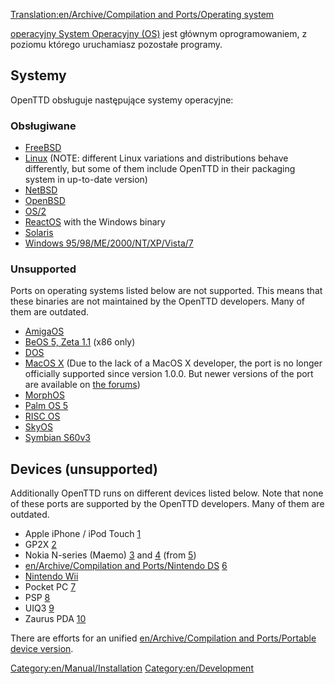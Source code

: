 [[Translation:en/Archive/Compilation and Ports/Operating system]]

{{pl/Tłumaczenie|oryg. = en/Archive/Compilation and Ports/Operating system
|z     = en
|na    = pl
|Procenty = 1}}
[https://www.wikipedia.org/wiki/pl:system operacyjny System Operacyjny (OS)] jest głównym oprogramowaniem, z poziomu którego uruchamiasz pozostałe programy.

== Systemy ==
OpenTTD obsługuje następujące systemy operacyjne:

=== Obsługiwane ===
* [http://www.freshports.org/games/openttd/ FreeBSD]
* [http://www.openttd.org Linux] (NOTE: different Linux variations and distributions behave differently, but some of them include OpenTTD in their packaging system in up-to-date version)
* [http://riksun.riken.go.jp/pub/pub/NetBSD/NetBSD-current/pkgsrc/games/openttd/ NetBSD]
* [http://www.openbsd.org/cgi-bin/cvsweb/ports/games/openttd/ OpenBSD]
* [http://www.openttd.org OS/2]
* [http://reactosde.re.funpic.de/catappdetail.php?cat=Games&appnr=146 ReactOS] with the Windows binary
* [http://www.softagalleria.net/openttd-solaris.php Solaris]
* [http://www.openttd.org Windows 95/98/ME/2000/NT/XP/Vista/7]

=== Unsupported ===
Ports on operating systems listed below are not supported. This means that these binaries are not maintained by the OpenTTD developers. Many of them are outdated.

* [http://www.os4depot.net/index.php?function=showfile&file=game/strategy/openttd.lha AmigaOS]
* [http://bebits.com/app/3810 BeOS 5, Zeta 1.1] (x86 only) 
* [[en/Archive/Compilation and Ports/OpenTTD DOS|DOS]]
* [http://www.openttd.org MacOS X] (Due to the lack of a MacOS X developer, the port is no longer officially supported since version 1.0.0. But newer versions of the port are available on [http://www.tt-forums.net the forums])
* [http://www.openttd.org MorphOS]
* [http://www.esoftinteractive.com/openttd.html Palm OS 5]
* [http://www.riscos.info/index.php/OpenTTD RISC OS] 
* [http://www.tt-forums.net/viewtopic.php?t=8107 SkyOS]
* [http://www.tt-forums.net/viewtopic.php?f=33&t=35942&st=0&sk=t&sd=a Symbian S60v3]

== Devices (unsupported) ==
Additionally OpenTTD runs on different devices listed below. Note that none of these ports are supported by the OpenTTD developers. Many of them are outdated.

* Apple iPhone / iPod Touch [http://www.zodttd.com/wiki/index.php/OpenTTD.app]
* GP2X [http://wiki.gp2x.org/wiki/OpenTTD]
* Nokia N-series (Maemo) [http://myy.haaga-helia.fi/~a0702483/maemo/] and [http://www.tt-forums.net/viewtopic.php?f=33&t=36042] (from [http://openttd.toimii.net/maemo/])
* [[en/Archive/Compilation and Ports/Nintendo DS]] [http://www.tt-forums.net/viewtopic.php?f=33&t=35306]
* [[en/Archive/Compilation and Ports/Wii|Nintendo Wii]]
* Pocket PC [http://www.esoftinteractive.com/openttd.html]
* PSP [http://openttd.pc-workshop.da.ru/]
* UIQ3 [http://my-symbian.com/forum/viewtopic.php?t=30981]
* Zaurus PDA [http://zsi2.stonekeep.com/index.php?v=d&a=2127]

There are efforts for an unified [[en/Archive/Compilation and Ports/Portable device version]].

[[Category:en/Manual/Installation]] [[Category:en/Development]]